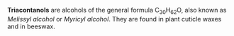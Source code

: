 '''Triacontanols''' are alcohols of the general formula C<sub>30</sub>H<sub>62</sub>O, also known as ''Melissyl alcohol'' or ''Myricyl alcohol''. They are found in plant cuticle waxes and in beeswax.